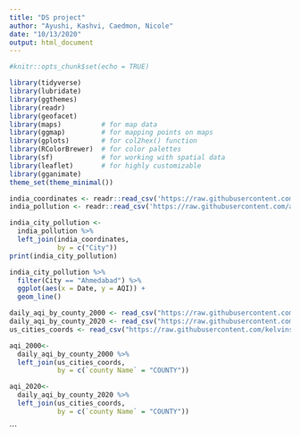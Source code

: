 ```yaml
---
title: "DS project"
author: "Ayushi, Kashvi, Caedmon, Nicole"
date: "10/13/2020"
output: html_document
---
```


```r
#knitr::opts_chunk$set(echo = TRUE)
```


```r
library(tidyverse)
library(lubridate)     
library(ggthemes)      
library(readr)
library(geofacet)     
library(maps)          # for map data
library(ggmap)         # for mapping points on maps
library(gplots)        # for col2hex() function
library(RColorBrewer)  # for color palettes
library(sf)            # for working with spatial data
library(leaflet)       # for highly customizable
library(gganimate)
theme_set(theme_minimal())
```

```r
india_coordinates <- readr::read_csv('https://raw.githubusercontent.com/ayushi98/DS-project/main/Indian%20Cities%20Database.csv') #For Indian Cities' Latitude and Longitude
india_pollution <- readr::read_csv('https://raw.githubusercontent.com/ayushi98/DS-project/main/city_day.csv') #For Indian Cities' Pollution Levels
```

```r
india_city_pollution <-
  india_pollution %>% 
  left_join(india_coordinates,
            by = c("City")) 
print(india_city_pollution)
```



```r
india_city_pollution %>% 
  filter(City == "Ahmedabad") %>% 
  ggplot(aes(x = Date, y = AQI)) +
  geom_line()
```


```r
daily_aqi_by_county_2000 <- read_csv("https://raw.githubusercontent.com/ayushi98/DS-project/main/daily_aqi_by_county_2000.csv")
daily_aqi_by_county_2020 <- read_csv("https://raw.githubusercontent.com/ayushi98/DS-project/main/daily_aqi_by_county_2020.csv")
us_cities_coords <- read_csv("https://raw.githubusercontent.com/kelvins/US-Cities-Database/main/csv/us_cities.csv")
```

```r
aqi_2000<-
  daily_aqi_by_county_2000 %>% 
  left_join(us_cities_coords,
            by = c(`county Name` = "COUNTY")) 

aqi_2020<-
  daily_aqi_by_county_2020 %>% 
  left_join(us_cities_coords,
            by = c(`county Name` = "COUNTY"))
```
```


